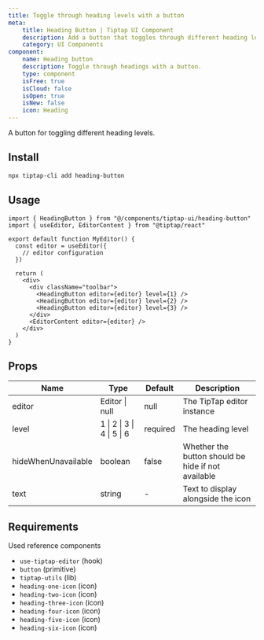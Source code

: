 ```yaml
---
title: Toggle through heading levels with a button
meta:
    title: Heading Button | Tiptap UI Component
    description: Add a button that toggles through different heading levels in your Tiptap editor. More in the docs!
    category: UI Components
component:
    name: Heading button
    description: Toggle through headings with a button.
    type: component
    isFree: true
    isCloud: false
    isOpen: true
    isNew: false
    icon: Heading
---
```


A button for toggling different heading levels.

## Install

```bash
npx tiptap-cli add heading-button
```

## Usage

```tsx
import { HeadingButton } from "@/components/tiptap-ui/heading-button"
import { useEditor, EditorContent } from "@tiptap/react"

export default function MyEditor() {
  const editor = useEditor({
    // editor configuration
  })

  return (
    <div>
      <div className="toolbar">
        <HeadingButton editor={editor} level={1} />
        <HeadingButton editor={editor} level={2} />
        <HeadingButton editor={editor} level={3} />
      </div>
      <EditorContent editor={editor} />
    </div>
  )
}
```

## Props

| Name                | Type                       | Default  | Description                                        |
| ------------------- | -------------------------- | -------- | -------------------------------------------------- |
| editor              | Editor \| null             | null     | The TipTap editor instance                         |
| level               | 1 \| 2 \| 3 \| 4 \| 5 \| 6 | required | The heading level                                  |
| hideWhenUnavailable | boolean                    | false    | Whether the button should be hide if not available |
| text                | string                     | -        | Text to display alongside the icon                 |

## Requirements

Used reference components

- `use-tiptap-editor` (hook)
- `button` (primitive)
- `tiptap-utils` (lib)
- `heading-one-icon` (icon)
- `heading-two-icon` (icon)
- `heading-three-icon` (icon)
- `heading-four-icon` (icon)
- `heading-five-icon` (icon)
- `heading-six-icon` (icon)